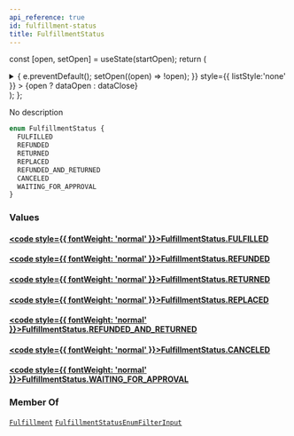 ```yaml
---
api_reference: true
id: fulfillment-status
title: FulfillmentStatus
---
```






const [open, setOpen] = useState(startOpen);
return (
<details {...(open ? { open: true } : {})} className="details" style={{ border:'none', boxShadow:'none', background:'var(--ifm-background-color)' }}>
<summary
onClick={(e) => {
e.preventDefault();
setOpen((open) => !open);
}}
style={{ listStyle:'none' }} >
{open ? dataOpen : dataClose}
</summary>
{open && children}
</details>
);
};

No description

```graphql
enum FulfillmentStatus {
  FULFILLED
  REFUNDED
  RETURNED
  REPLACED
  REFUNDED_AND_RETURNED
  CANCELED
  WAITING_FOR_APPROVAL
}
```

### Values

#### [<code style={{ fontWeight: 'normal' }}>FulfillmentStatus.<b>FULFILLED</b></code>](#)

#### [<code style={{ fontWeight: 'normal' }}>FulfillmentStatus.<b>REFUNDED</b></code>](#)

#### [<code style={{ fontWeight: 'normal' }}>FulfillmentStatus.<b>RETURNED</b></code>](#)

#### [<code style={{ fontWeight: 'normal' }}>FulfillmentStatus.<b>REPLACED</b></code>](#)

#### [<code style={{ fontWeight: 'normal' }}>FulfillmentStatus.<b>REFUNDED_AND_RETURNED</b></code>](#)

#### [<code style={{ fontWeight: 'normal' }}>FulfillmentStatus.<b>CANCELED</b></code>](#)

#### [<code style={{ fontWeight: 'normal' }}>FulfillmentStatus.<b>WAITING_FOR_APPROVAL</b></code>](#)

### Member Of

[`Fulfillment`](../../../api-reference/orders/objects/fulfillment.mdx) <Badge class="badge badge--secondary" text="object"/><Bullet />[`FulfillmentStatusEnumFilterInput`](../../../api-reference/orders/inputs/fulfillment-status-enum-filter-input.mdx) <Badge class="badge badge--secondary" text="input"/>
